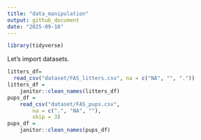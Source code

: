 ```yaml
---
title: "data_manipulation"
output: github_document
date: "2025-09-18"
---
```


```r
library(tidyverse)
```

Let's import datasets.

```r
litters_df=
  read_csv("dataset/FAS_litters.csv", na = c("NA", "", "."))
litters_df = 
    janitor::clean_names(litters_df)
pups_df = 
    read_csv("dataset/FAS_pups.csv",
        na = c(".", "NA", ""), 
        skip = 3)
pups_df = 
    janitor::clean_names(pups_df)
```

